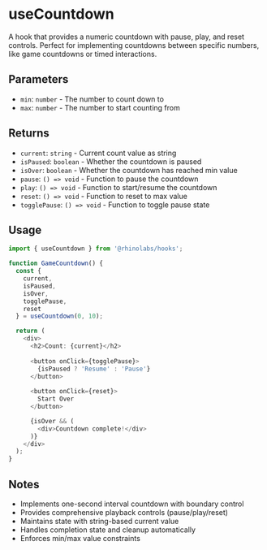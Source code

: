 # useCountdown

A hook that provides a numeric countdown with pause, play, and reset controls. Perfect for implementing countdowns between specific numbers, like game countdowns or timed interactions.

## Parameters

- `min`: `number` - The number to count down to
- `max`: `number` - The number to start counting from

## Returns

- `current`: `string` - Current count value as string
- `isPaused`: `boolean` - Whether the countdown is paused
- `isOver`: `boolean` - Whether the countdown has reached min value
- `pause`: `() => void` - Function to pause the countdown
- `play`: `() => void` - Function to start/resume the countdown
- `reset`: `() => void` - Function to reset to max value
- `togglePause`: `() => void` - Function to toggle pause state

## Usage

```typescript
import { useCountdown } from '@rhinolabs/hooks';

function GameCountdown() {
  const { 
    current, 
    isPaused,
    isOver,
    togglePause,
    reset 
  } = useCountdown(0, 10);

  return (
    <div>
      <h2>Count: {current}</h2>
      
      <button onClick={togglePause}>
        {isPaused ? 'Resume' : 'Pause'}
      </button>
      
      <button onClick={reset}>
        Start Over
      </button>

      {isOver && (
        <div>Countdown complete!</div>
      )}
    </div>
  );
}
```

## Notes

- Implements one-second interval countdown with boundary control
- Provides comprehensive playback controls (pause/play/reset)
- Maintains state with string-based current value
- Handles completion state and cleanup automatically
- Enforces min/max value constraints
